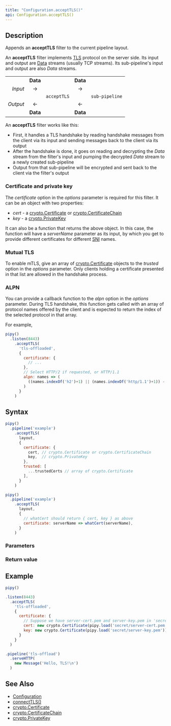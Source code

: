 ```yaml
---
title: "Configuration.acceptTLS()"
api: Configuration.acceptTLS()
---
```


## Description

Appends an **acceptTLS** filter to the current pipeline layout.

An **acceptTLS** filter implements [TLS](https://en.wikipedia.org/wiki/Transport_Layer_Security) protocol on the server side. Its input and output are [Data](/reference/api/Data) streams (usually TCP streams). Its sub-pipeline's input and output are also _Data_ streams.

|          |          |             |          |                |
|---------:|:--------:|:-----------:|:--------:|:--------------:|
|          | **Data** |             | **Data** |                |
| _Input_  | →        |             | →        |                |
|          |          | `acceptTLS` |          | `sub-pipeline` |
| _Output_ | ←        |             | ←        |                |
|          | **Data** |             | **Data** |                |

An **acceptTLS** filter works like this:

- First, it handles a TLS handshake by reading handshake messages from the client via its input and sending messages back to the client via its output
- After the handshake is done, it goes on reading and decrypting the _Data_ stream from the filter's input and pumping the decrypted _Data_ stream to a newly created sub-pipeline
- Output from that sub-pipeline will be encrypted and sent back to the client via the filter's output

### Certificate and private key

The _certificate_ option in the _options_ parameter is required for this filter. It can be an object with two properties:

- _cert_ - a [crypto.Certificate](/reference/api/crypto/Certificate) or [crypto.CertificateChain](/reference/api/crypto/CertificateChain)
- _key_ - a [crypto.PrivateKey](/reference/api/crypto/PrivateKey)

It can also be a function that returns the above object. In this case, the function will have a _serverName_ parameter as its input, by which you get to provide different certificates for different [SNI](https://en.wikipedia.org/wiki/Server_Name_Indication) names.

### Mutual TLS

To enable mTLS, give an array of [crypto.Certificate](/reference/api/crypto/Certificate) objects to the _trusted_ option in the _options_ parameter. Only clients holding a certificate presented in that list are allowed in the handshake process.

### ALPN

You can provide a callback function to the _alpn_ option in the _options_ parameter. During TLS handshake, this function gets called with an array of protocol names offered by the client and is expected to return the index of the selected protocol in that array.

For example,

``` js
pipy()
  .listen(8443)
    .acceptTLS(
      'tls-offloaded',
      {
        certificate: {
          // ...
        },
        // Select HTTP/2 if requested, or HTTP/1.1
        alpn: names => (
          ((names.indexOf('h2')+1) || (names.indexOf('http/1.1')+1)) - 1
        )
      }
    )
```

## Syntax

``` js
pipy()
  .pipeline('example')
    .acceptTLS(
      layout,
      {
        certificate: {
          cert, // crypto.Certificate or crypto.CertificateChain
          key,  // crypto.PrivateKey
        },
        trusted: [
          ...trustedCerts // array of crypto.Certificate
        ],
      }
    )

pipy()
  .pipeline('example')
    .acceptTLS(
      layout,
      {
        // whatCert should return { cert, key } as above
        certificate: serverName => whatCert(serverName),
      }
    )
```

### Parameters

<Parameters/>

### Return value

<ReturnValue/>

## Example

``` js
pipy()

.listen(8443)
  .acceptTLS(
    'tls-offloaded',
    {
      certificate: {
        // Suppose we have server-cert.pem and server-key.pem in 'secret' folder
        cert: new crypto.Certificate(pipy.load('secret/server-cert.pem')),
        key: new crypto.Certificate(pipy.load('secret/server-key.pem')),
      }
    }
  )

.pipeline('tls-offload')
  .serveHTTP(
    new Message('Hello, TLS!\n')
  )
```

## See Also

* [Configuration](/reference/api/Configuration)
* [connectTLS()](/reference/api/Configuration/connectTLS)
* [crypto.Certificate](/reference/api/crypto/Certificate)
* [crypto.CertificateChain](/reference/api/crypto/CertificateChain)
* [crypto.PrivateKey](/reference/api/crypto/PrivateKey)
